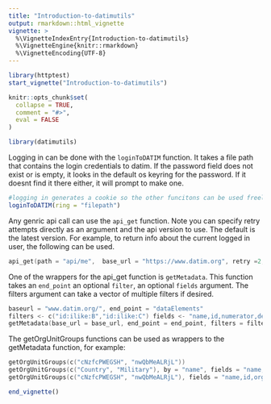 ```yaml
---
title: "Introduction-to-datimutils"
output: rmarkdown::html_vignette
vignette: >
  %\VignetteIndexEntry{Introduction-to-datimutils}
  %\VignetteEngine{knitr::rmarkdown}
  %\VignetteEncoding{UTF-8}
---
```


```r
library(httptest)
start_vignette("Introduction-to-datimutils")
```


```r
knitr::opts_chunk$set(
  collapse = TRUE,
  comment = "#>",
  eval = FALSE
)
```

```r
library(datimutils)
```
Logging in can be done with the `loginToDATIM` function. It takes a file path that contains the login credentials to datim. If the password field does not exist or is empty, it looks in the default os keyring for the password. If it doesnt find it there either, it will prompt to make one.  
```r
#logging in generates a cookie so the other funcitons can be used freely without credentials
loginToDATIM(ring = "filepath")
```

Any genric api call can use the `api_get` function. Note you can specify retry attempts directly as an argument and the api version to use. The default is the latest version. For example, to return info about the current logged in user, the following can be used.

```c
api_get(path = "api/me",  base_url = "https://www.datim.org", retry =2, api_version = 29)
```

One of the wrappers for the api_get function is `getMetadata`. This function takes an `end_point` an optional `filter`, an optional `fields` argument. The filters argument can take a vector of multiple filters if desired.

```c
baseurl = "www.datim.org/", end_point = "dataElements" 
filters <- c("id:ilike:B","id:ilike:C") fields <- "name,id,numerator,denominator,categoryOptions"
getMetadata(base_url = base_url, end_point = end_point, filters = filters, fields = fields)
```


The getOrgUnitGroups functions can be used as wrappers to the getMetadata function, for example:
```c
getOrgUnitGroups(c("cNzfcPWEGSH", "nwQbMeALRjL"))
getOrgUnitGroups(c("Country", "Military"), by = "name", fields = "name,id,organisationUnits[name,id,path]" )
getOrgUnitGroups(c("cNzfcPWEGSH", "nwQbMeALRjL"), fields = "name,id,organisationUnits[name,id,path]" )
```


```r
end_vignette()
```
